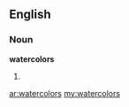 ==English==
===Noun===
'''watercolors'''
# {{plural of|[[watercolor]]}}

[[ar:watercolors]]
[[my:watercolors]]